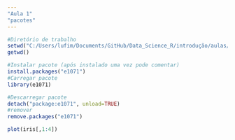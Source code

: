 ```yaml
---
"Aula 1"
"pacotes"
---
```


```r
#Diretório de trabalho
setwd("C:/Users/lufim/Documents/GitHub/Data_Science_R/introdução/aulas/")
getwd()
```

```r
#Instalar pacote (após instalado uma vez pode comentar)
install.packages("e1071")
#Carregar pacote
library(e1071)
```

```r
#Descarregar pacote
detach("package:e1071", unload=TRUE)
#remover
remove.packages("e1071")
```

```r
plot(iris[,1:4])
```

